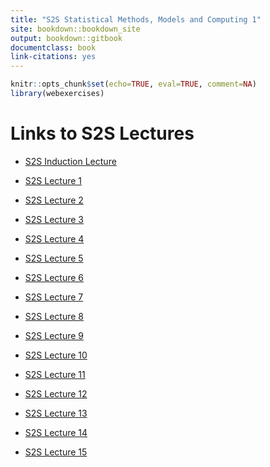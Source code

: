 ```yaml
--- 
title: "S2S Statistical Methods, Models and Computing 1"
site: bookdown::bookdown_site
output: bookdown::gitbook
documentclass: book
link-citations: yes
---
```


```r
knitr::opts_chunk$set(echo=TRUE, eval=TRUE, comment=NA)
library(webexercises)
```

# Links to S2S Lectures{-}

* [S2S Induction Lecture](https://s2s-statistical-mm-c-1.github.io/Lectures/S2Induction/docs)

* [S2S Lecture 1](https://s2s-statistical-mm-c-1.github.io/Lectures/S2SLecture1/docs)

* [S2S Lecture 2](https://s2s-statistical-mm-c-1.github.io/Lectures/S2SLecture2/docs)

* [S2S Lecture 3](https://s2s-statistical-mm-c-1.github.io/Lectures/S2SLecture3/docs)

* [S2S Lecture 4](https://s2s-statistical-mm-c-1.github.io/Lectures/S2SLecture4/docs)

* [S2S Lecture 5](https://s2s-statistical-mm-c-1.github.io/Lectures/S2SLecture5/docs)

* [S2S Lecture 6](https://s2s-statistical-mm-c-1.github.io/Lectures/S2SLecture6/docs)

* [S2S Lecture 7](https://s2s-statistical-mm-c-1.github.io/Lectures/S2SLecture7/docs)

* [S2S Lecture 8](https://s2s-statistical-mm-c-1.github.io/Lectures/S2SLecture8/docs)

* [S2S Lecture 9](https://s2s-statistical-mm-c-1.github.io/Lectures/S2SLecture9/docs)

* [S2S Lecture 10](https://s2s-statistical-mm-c-1.github.io/Lectures/S2SLecture10/docs)

* [S2S Lecture 11](https://s2s-statistical-mm-c-1.github.io/Lectures/S2SLecture11/docs)

* [S2S Lecture 12](https://s2s-statistical-mm-c-1.github.io/Lectures/S2SLecture12/docs)

* [S2S Lecture 13](https://s2s-statistical-mm-c-1.github.io/Lectures/S2SLecture13/docs)

* [S2S Lecture 14](https://s2s-statistical-mm-c-1.github.io/Lectures/S2SLecture14/docs)

* [S2S Lecture 15](https://s2s-statistical-mm-c-1.github.io/Lectures/S2SLecture15/docs)
